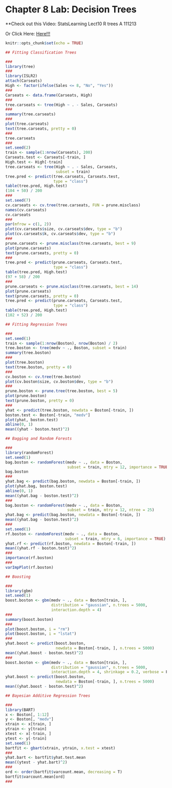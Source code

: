# Chapter 8 Lab: Decision Trees

**Check out this Video: StatsLearning Lect10 R trees A 111213


Or Click Here: [Here!!!](https://www.youtube.com/watch?v=YPz2J5lHeVM&list=PLAOUn-KLSAVOqj5TG8E1HTb8Txwxe6OtV&index=6)

```r
knitr::opts_chunk$set(echo = TRUE)
```


```r

## Fitting Classification Trees

###
library(tree)
###
library(ISLR2)
attach(Carseats)
High <- factor(ifelse(Sales <= 8, "No", "Yes"))
###
Carseats <- data.frame(Carseats, High)
###
tree.carseats <- tree(High ~ . - Sales, Carseats)
###
summary(tree.carseats)
###
plot(tree.carseats)
text(tree.carseats, pretty = 0)
###
tree.carseats
###
set.seed(2)
train <- sample(1:nrow(Carseats), 200)
Carseats.test <- Carseats[-train, ]
High.test <- High[-train]
tree.carseats <- tree(High ~ . - Sales, Carseats,
                      subset = train)
tree.pred <- predict(tree.carseats, Carseats.test,
                     type = "class")
table(tree.pred, High.test)
(104 + 50) / 200
###
set.seed(7)
cv.carseats <- cv.tree(tree.carseats, FUN = prune.misclass)
names(cv.carseats)
cv.carseats
###
par(mfrow = c(1, 2))
plot(cv.carseats$size, cv.carseats$dev, type = "b")
plot(cv.carseats$k, cv.carseats$dev, type = "b")
###
prune.carseats <- prune.misclass(tree.carseats, best = 9)
plot(prune.carseats)
text(prune.carseats, pretty = 0)
###
tree.pred <- predict(prune.carseats, Carseats.test,
                     type = "class")
table(tree.pred, High.test)
(97 + 58) / 200
###
prune.carseats <- prune.misclass(tree.carseats, best = 14)
plot(prune.carseats)
text(prune.carseats, pretty = 0)
tree.pred <- predict(prune.carseats, Carseats.test,
                     type = "class")
table(tree.pred, High.test)
(102 + 52) / 200

## Fitting Regression Trees

###
set.seed(1)
train <- sample(1:nrow(Boston), nrow(Boston) / 2)
tree.boston <- tree(medv ~ ., Boston, subset = train)
summary(tree.boston)
###
plot(tree.boston)
text(tree.boston, pretty = 0)
###
cv.boston <- cv.tree(tree.boston)
plot(cv.boston$size, cv.boston$dev, type = "b")
###
prune.boston <- prune.tree(tree.boston, best = 5)
plot(prune.boston)
text(prune.boston, pretty = 0)
###
yhat <- predict(tree.boston, newdata = Boston[-train, ])
boston.test <- Boston[-train, "medv"]
plot(yhat, boston.test)
abline(0, 1)
mean((yhat - boston.test)^2)

## Bagging and Random Forests

###
library(randomForest)
set.seed(1)
bag.boston <- randomForest(medv ~ ., data = Boston,
                           subset = train, mtry = 12, importance = TRUE)
bag.boston
###
yhat.bag <- predict(bag.boston, newdata = Boston[-train, ])
plot(yhat.bag, boston.test)
abline(0, 1)
mean((yhat.bag - boston.test)^2)
###
bag.boston <- randomForest(medv ~ ., data = Boston,
                           subset = train, mtry = 12, ntree = 25)
yhat.bag <- predict(bag.boston, newdata = Boston[-train, ])
mean((yhat.bag - boston.test)^2)
###
set.seed(1)
rf.boston <- randomForest(medv ~ ., data = Boston,
                          subset = train, mtry = 6, importance = TRUE)
yhat.rf <- predict(rf.boston, newdata = Boston[-train, ])
mean((yhat.rf - boston.test)^2)
###
importance(rf.boston)
###
varImpPlot(rf.boston)

## Boosting

###
library(gbm)
set.seed(1)
boost.boston <- gbm(medv ~ ., data = Boston[train, ],
                    distribution = "gaussian", n.trees = 5000,
                    interaction.depth = 4)
###
summary(boost.boston)
###
plot(boost.boston, i = "rm")
plot(boost.boston, i = "lstat")
###
yhat.boost <- predict(boost.boston,
                      newdata = Boston[-train, ], n.trees = 5000)
mean((yhat.boost - boston.test)^2)
###
boost.boston <- gbm(medv ~ ., data = Boston[train, ],
                    distribution = "gaussian", n.trees = 5000,
                    interaction.depth = 4, shrinkage = 0.2, verbose = F)
yhat.boost <- predict(boost.boston,
                      newdata = Boston[-train, ], n.trees = 5000)
mean((yhat.boost - boston.test)^2)

## Bayesian Additive Regression Trees

###
library(BART)
x <- Boston[, 1:12]
y <- Boston[, "medv"]
xtrain <- x[train, ]
ytrain <- y[train]
xtest <- x[-train, ]
ytest <- y[-train]
set.seed(1)
bartfit <- gbart(xtrain, ytrain, x.test = xtest)
###
yhat.bart <- bartfit$yhat.test.mean
mean((ytest - yhat.bart)^2)
###
ord <- order(bartfit$varcount.mean, decreasing = T)
bartfit$varcount.mean[ord]
###

```
